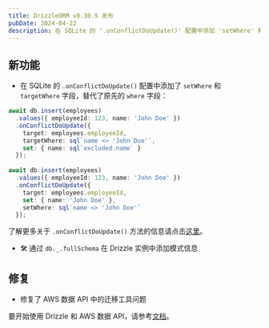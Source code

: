 ```yaml
---
title: DrizzleORM v0.30.9 发布
pubDate: 2024-04-22
description: 在 SQLite 的 '.onConflictDoUpdate()' 配置中添加 'setWhere' 和 'targetWhere' 字段，通过 'db._.fullSchema'在Drizzle 实例中添加模式信息，并修复了 AWS 数据 API 中的迁移工具问题。
---
```


## 新功能

- 在 SQLite 的 `.onConflictDoUpdate()` 配置中添加了 `setWhere` 和 `targetWhere` 字段，替代了原先的 `where` 字段：

```ts copy
await db.insert(employees)
  .values({ employeeId: 123, name: 'John Doe' })
  .onConflictDoUpdate({
    target: employees.employeeId,
    targetWhere: sql`name <> 'John Doe'`,
    set: { name: sql`excluded.name` }
  });
  
await db.insert(employees)
  .values({ employeeId: 123, name: 'John Doe' })
  .onConflictDoUpdate({
    target: employees.employeeId,
    set: { name: 'John Doe' },
    setWhere: sql`name <> 'John Doe'`
  });
```

了解更多关于 `.onConflictDoUpdate()` 方法的信息请点击[这里](/docs/insert#on-conflict-do-update)。

- 🛠️ 通过 `db._.fullSchema` 在 Drizzle 实例中添加模式信息

## 修复

- 修复了 AWS 数据 API 中的迁移工具问题

要开始使用 Drizzle 和 AWS 数据 API，请参考[文档](/docs/get-started-postgresql#aws-data-api)。
